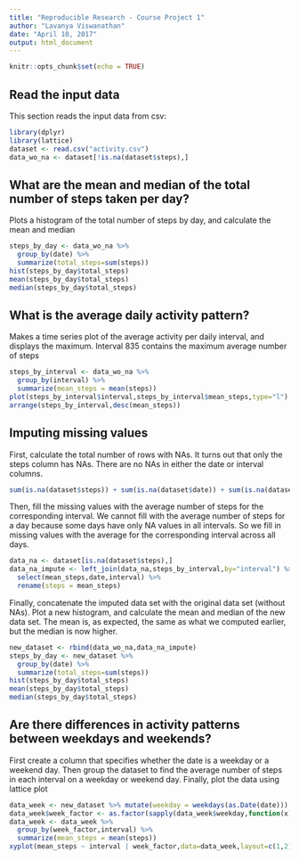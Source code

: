 ---
title: "Reproducible Research - Course Project 1"
author: "Lavanya Viswanathan"
date: "April 10, 2017"
output: html_document
---

```{r setup, include=FALSE}
knitr::opts_chunk$set(echo = TRUE)
```

## Read the input data

This section reads the input data from csv:

```{r activity}
library(dplyr)
library(lattice)
dataset <- read.csv("activity.csv")
data_wo_na <- dataset[!is.na(dataset$steps),]
```

## What are the mean and median of the total number of steps taken per day?

Plots a histogram of the total number of steps by day, and calculate the mean and median

```{r histogram}
steps_by_day <- data_wo_na %>%
  group_by(date) %>%
  summarize(total_steps=sum(steps))
hist(steps_by_day$total_steps)
mean(steps_by_day$total_steps)
median(steps_by_day$total_steps)
```

## What is the average daily activity pattern?

Makes a time series plot of the average activity per daily interval, and displays the maximum. Interval 835 contains the maximum average number of steps

```{r timeseries}
steps_by_interval <- data_wo_na %>%
  group_by(interval) %>%
  summarize(mean_steps = mean(steps))
plot(steps_by_interval$interval,steps_by_interval$mean_steps,type="l")
arrange(steps_by_interval,desc(mean_steps))
```

## Imputing missing values

First, calculate the total number of rows with NAs. It turns out that only the steps column has NAs. There are no NAs in either the date or interval columns.

```{r num_missing}
sum(is.na(dataset$steps)) + sum(is.na(dataset$date)) + sum(is.na(dataset$interval))
```

Then, fill the missing values with the average number of steps for the corresponding interval. We cannot fill with the average number of steps for a day because some days have only NA values in all intervals. So we fill in missing values with the average for the corresponding interval across all days.

``` {r impute_missing}
data_na <- dataset[is.na(dataset$steps),]
data_na_impute <- left_join(data_na,steps_by_interval,by="interval") %>%
  select(mean_steps,date,interval) %>%
  rename(steps = mean_steps)
```

Finally, concatenate the imputed data set with the original data set (without NAs). Plot a new histogram, and calculate the mean and median of the new data set. The mean is, as expected, the same as what we computed earlier, but the median is now higher.

``` {r concat_data}
new_dataset <- rbind(data_wo_na,data_na_impute)
steps_by_day <- new_dataset %>%
  group_by(date) %>%
  summarize(total_steps=sum(steps))
hist(steps_by_day$total_steps)
mean(steps_by_day$total_steps)
median(steps_by_day$total_steps)
```

## Are there differences in activity patterns between weekdays and weekends?

First create a column that specifies whether the date is a weekday or a weekend day. Then group the dataset to find the average number of steps in each interval on a weekday or weekend day. Finally, plot the data using lattice plot

``` {r week_data}
data_week <- new_dataset %>% mutate(weekday = weekdays(as.Date(date)))
data_week$week_factor <- as.factor(sapply(data_week$weekday,function(x) if(x == "Saturday" | x == "Sunday") "Weekend" else "Weekday"))
data_week <- data_week %>%
  group_by(week_factor,interval) %>%
  summarize(mean_steps = mean(steps))
xyplot(mean_steps ~ interval | week_factor,data=data_week,layout=c(1,2),type = "l")
```